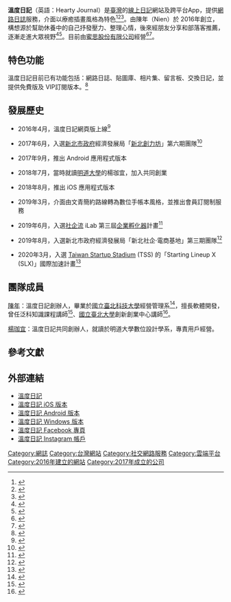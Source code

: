{{Multiple issues|
{{COI|time=2021-04-05T23:15:41+00:00}}
{{Autobiography|time=2022-02-14T08:08:22+00:00}}
}}
{{Infobox website
| name = 溫度日記
| native_name = Hearty Journal
| native_name_lang = en
| logo = Hearty_journal_logo.png
| logo_size = 250px
| url = {{url|https://hearty.me}}
| type = 網路社群服務
| language = [[正體中文|正體中文]]、[[簡體中文|簡體中文]]
| author = [[陳年|陳年]]（創辦人）<br />[[楊珈宜|楊珈宜]]（共同創辦人）
| owner = [[蜜思股份有限公司|蜜思股份有限公司]]
| headquarters = {{ROC-TW}}<br>[[臺北市|臺北市]][[大安區_(臺北市)|大安區]]和平東路二段265巷3號
| launch_date = {{start date and age|2016|04|29}}
| commercial = 是
| registration = 需要
| current_status = 營運中
| programming_language = [[PHP|PHP]]
| alexa = '''{{Flag|World}}：'''538,573<small>（2021年4月4日）</small><br/>'''{{flag|Taiwan}}：'''9,808<small>（2021年4月4日）</small><ref>{{cite web|url=https://www.alexa.com/siteinfo/hearty.me|title=hearty.me Site Overview|accessdate=2021-04-04|4=|publisher=[[Alexa_Internet|Alexa Internet]]|archive-date=2019-07-30|archive-url=https://web.archive.org/web/20190730084955/https://www.alexa.com/siteinfo/hearty.me|dead-url=no}}</ref>
}}

'''溫度日記'''（英語：Hearty Journal）是[[臺灣|臺灣]]的[[線上日記|線上日記]]網站及跨平台App，提供[[網路日誌|網路日誌]]服務，介面以療癒插畫風格為特色<ref name="數位時代 2020-05-08">{{cite news |last=Patty |first=Ni |url=https://meet.bnext.com.tw/blog/view/21592 |title=5個線上服務，讓你抗疫在家也能心理健康 |language=中文 |work=創業小聚 |location=台北 |publisher=數位時代 |date=2020-05-08 |accessdate=2021-04-05 |archive-date=2021-05-11 |archive-url=https://web.archive.org/web/20210511184907/https://meet.bnext.com.tw/blog/view/21592 |dead-url=no }}</ref><ref name="蘋果日報 2019-10-28">{{cite news |url=https://tw.appledaily.com/gadget/20191028/X7R633TD36OA5TCJMMZ7MM46FE/ |title=App寫手帳 版型超文青 |language=中文 |work=蘋果日報 |location=台北 |publisher=蘋果日報 |date=2019-10-28 |accessdate=2021-04-05 |archive-date=2021-07-09 |archive-url=https://web.archive.org/web/20210709011023/https://tw.appledaily.com/gadget/20191028/X7R633TD36OA5TCJMMZ7MM46FE/ |dead-url=no }}</ref><ref name="Yahoo! 新聞 2020-10-19">{{cite news |url=https://tw.news.yahoo.com/%E6%8E%A8%E8%96%A6%E5%8D%81%E5%A4%A7%E6%97%A5%E8%A8%98app%E4%BA%BA%E6%B0%A3%E6%8E%92%E8%A1%8C%E6%A6%9C-2020%E5%B9%B4%E6%9C%80%E6%96%B0%E7%89%88-025227061.html |title=推薦十大日記App人氣排行榜【2020年最新版】 |language=中文 |work=Yahoo! 新聞 |publisher=Yahoo! 新聞 |date=2020-10-19 |accessdate=2021-04-05 |archive-date=2020-10-22 |archive-url=https://web.archive.org/web/20201022132706/https://tw.news.yahoo.com/%E6%8E%A8%E8%96%A6%E5%8D%81%E5%A4%A7%E6%97%A5%E8%A8%98app%E4%BA%BA%E6%B0%A3%E6%8E%92%E8%A1%8C%E6%A6%9C-2020%E5%B9%B4%E6%9C%80%E6%96%B0%E7%89%88-025227061.html |dead-url=no }}</ref>。由陳年（Nien）於 2016年創立，構想源於幫助休養中的自己抒發壓力、整理心情，後來經朋友分享和部落客推薦，逐漸走進大眾視野<ref name="社企流 2021-01-04">{{cite news |last=李 |first=沂霖 |url=https://www.seinsights.asia/article/3290/3268/7611 |title=做焦慮世代的暖心陪伴——「溫度日記」讓你記錄最真實的自己，為身心靈充電 |language=中文 |work=社企流 |location=台北 |publisher=社企流 |date=2021-01-04 |accessdate=2021-04-05 |archive-date=2021-02-05 |archive-url=https://web.archive.org/web/20210205035113/https://www.seinsights.asia/article/3290/3268/7611 |dead-url=no }}</ref><ref name="免費資源網路社群 2016-06-13">{{cite news |last=Pseric |first=Lin |url=https://free.com.tw/hearty/ |title=溫度 Hearty：值得一試免費日記服務，輕鬆寫意慢活人生 |language=中文 |work=免費資源網路社群 |publisher=免費資源網路社群 |date=2016-06-13 |accessdate=2021-04-05 |archive-date=2021-03-08 |archive-url=https://web.archive.org/web/20210308150921/https://free.com.tw/hearty |dead-url=no }}</ref>。目前由[[蜜思股份有限公司|蜜思股份有限公司]]經營<ref name="社會創新平台">{{cite press release |url=https://si.taiwan.gov.tw/Home/Org?Fid=334 |title=社會創新平台：蜜思股份有限公司 |language=中文 |work=社會創新平台 |location=台北 |publisher=經濟部中小企業處 |accessdate=2021-04-05 }}</ref><ref name="DIGITIMES 新創平台">{{cite news |url=https://www.digitimes.com.tw/iot/startupteam_detail.asp?sid=S2019060004 |title=DIGITIMES 新創平台：蜜思股份有限公司 |language=中文 |work=新創平台 |location=台北 |publisher=DIGITIMES |accessdate=2021-04-05 |archive-date=2019-11-09 |archive-url=https://web.archive.org/web/20191109141540/https://www.digitimes.com.tw/iot/startupteam_detail.asp?sid=S2019060004 |dead-url=no }}</ref>。


== 特色功能 ==
溫度日記目前已有功能包括：網路日誌、貼圖庫、相片集、留言板、交換日記，並提供免費版及 VIP訂閱版本。<ref name="T客邦 2020-04-20">{{cite news |url=https://t17.techbang.com/topics/56438-cross-platform-warm-diary-app-keeping-a-mood-story-and-life-track-with-temperature-diary |title=跨平台的暖系日記App：用《溫度日記》記錄心情故事、生活軌跡 |language=中文 |work=T客邦 |location=台北 |publisher=T客邦 |date=2020-04-20 |accessdate=2021-04-05 |archive-date=2021-05-08 |archive-url=https://web.archive.org/web/20210508195406/https://t17.techbang.com/topics/56438-cross-platform-warm-diary-app-keeping-a-mood-story-and-life-track-with-temperature-diary |dead-url=no }}</ref>


== 發展歷史 ==
* 2016年4月，溫度日記網頁版上線<ref name="電獺少女 2016-06-27">{{cite news |last=Ivy |url=https://agirls.aotter.net/post/50250 |title=文青手寫風日記服務 『溫度 Hearty』幫你保存每天的秘密心事 |language=中文 |work=電獺少女 |publisher=電獺少女 |date=2016-06-27 |accessdate=2021-04-05 |archive-date=2021-03-08 |archive-url=https://web.archive.org/web/20210308132638/https://agirls.aotter.net/post/50250 |dead-url=no }}</ref>

* 2017年6月，入選[[新北市政府|新北市政府]]經濟發展局「[[新北創力坊|新北創力坊]]」第六期團隊<ref name="新北創力坊">{{cite press release |url=https://www.economic.ntpc.gov.tw/Custom/%E7%AC%AC%E5%85%AD%E6%9C%9F(%E5%9C%98%E9%9A%8A) |title=新北社企‧電商基地 |language=中文 |work=新北創力坊第六期團隊 |location=新北 |publisher=新北市政府經濟發展局 |accessdate=2021-04-05 }}</ref>

* 2017年9月，推出 Android 應用程式版本

* 2018年7月，當時就讀[[明道大學|明道大學]]的楊珈宜，加入共同創業

* 2018年8月，推出 iOS 應用程式版本

* 2019年3月，介面由文青簡約路線轉為數位手帳本風格，並推出會員訂閱制服務

* 2019年6月，入選[[社企流|社企流]] iLab 第三屆[[企業孵化器|企業孵化器]]計畫<ref name="社企流 iLab">{{cite press release |url=https://ilab.seinsights.asia/ilaber/ |title=社企流 iLab |language=中文 |work=孵化器計畫 |location=台北 |publisher=社企流 |accessdate=2021-04-05 |archive-date=2021-01-16 |archive-url=https://web.archive.org/web/20210116124328/https://ilab.seinsights.asia/ilaber/ |dead-url=no }}</ref>

* 2019年8月，入選新北市政府經濟發展局「新北社企‧電商基地」第三期團隊<ref name="新北社企‧電商基地">{{cite press release |url=https://www.economic.ntpc.gov.tw/Custom/%E7%AC%AC%E4%B8%89%E6%9C%9F |title=新北社企‧電商基地 |language=中文 |work=團隊資訊 |location=新北 |publisher=新北市政府經濟發展局 |accessdate=2021-04-05 |archive-date=2020-11-01 |archive-url=https://web.archive.org/web/20201101012925/https://www.economic.ntpc.gov.tw/Custom/%E7%AC%AC%E4%B8%89%E6%9C%9F |dead-url=no }}</ref>

* 2020年3月，入選 [[Taiwan_Startup_Stadium|Taiwan Startup Stadium]] (TSS) 的「Starting Lineup X (SLX)」國際加速計畫<ref name="TSS">{{cite web |url=https://www.startupstadium.tw/startups |title=Startups, Taiwan Startup Stadium |language=en |work=SLX |location=台北 |publisher=Taiwan Startup Stadium (TSS) |accessdate=2021-04-05 |archive-date=2021-04-13 |archive-url=https://web.archive.org/web/20210413225402/https://www.startupstadium.tw/startups |dead-url=no }}</ref>


== 團隊成員 ==
[[陳年|陳年]]：溫度日記創辦人，畢業於[[國立臺北科技大學|國立臺北科技大學]]經營管理系<ref name="華視新聞 2021-03-26">{{cite news |last=黃 |first=沁怡 |last2=張 |first2=希夷 |url=https://news.cts.com.tw/vita/campus/202103/202103262036243.html |title=溫度日記 書寫屬於你的秘密花園 |language=中文 |work=華視新聞 |location=台北 |publisher=華視新聞 |date=2021-03-26 |accessdate=2021-04-05 |archive-date=2021-03-28 |archive-url=https://web.archive.org/web/20210328160735/https://news.cts.com.tw/vita/campus/202103/202103262036243.html |dead-url=no }}</ref>，擅長軟體開發，曾任泛科知識課程講師<ref>{{cite web |url=https://events.panmedia.asia/events/e1911061622407705 |title=[胖地講座] 溫度日記 App ─ 在人們生命中的需要，看見自己能做的事 |work=泛科活動 |4= |location=台南 |publisher=泛科知識 |date=2020-11-26 |access-date=2021-04-05 |archive-date=2021-01-25 |archive-url=https://web.archive.org/web/20210125110128/https://events.panmedia.asia/events/e1911061622407705 |dead-url=no }}</ref>、[[國立臺北大學|國立臺北大學]]創新創業中心講師<ref name="國立臺北大學 2021-03-19">{{cite web |url=https://www.facebook.com/NTPUCIE/posts/2935680480050352 |title=3/16 尋回網路世代的真誠聲音 |language=中文 |work=創新創業中心 |location=新北 |publisher=國立臺北大學 |date=2021-03-19 }}</ref>。

[[楊珈宜|楊珈宜]]：溫度日記共同創辦人，就讀於明道大學數位設計學系，專責用戶經營。


== 參考文獻 ==
{{reflist}}


== 外部連結 ==
* [https://hearty.me 溫度日記] {{Wayback|url=https://hearty.me/ |date=20210421103203 }}
* [https://apps.apple.com/app/id1423459636?pt=119194312&at=1010lPJU&mt=8 溫度日記 iOS 版本]
* [https://play.google.com/store/apps/details?id=com.hearty.me 溫度日記 Android 版本] {{Wayback|url=https://play.google.com/store/apps/details?id=com.hearty.me |date=20210130110955 }}
* [https://www.microsoft.com/zh-tw/p/%e6%ba%ab%e5%ba%a6%e6%97%a5%e8%a8%98-hearty-journal/9nfjj03ts908 溫度日記 Windows 版本] {{Wayback|url=https://www.microsoft.com/zh-tw/p/%e6%ba%ab%e5%ba%a6%e6%97%a5%e8%a8%98-hearty-journal/9nfjj03ts908 |date=20210711145950 }}
* [https://www.facebook.com/115513719073571 溫度日記 Facebook 專頁]
* [https://www.instagram.com/hearty.me 溫度日記 Instagram 帳戶]


{{Online social networking}}
[[Category:網誌|Category:網誌]]
[[Category:台灣網站|Category:台灣網站]]
[[Category:社交網路服務|Category:社交網路服務]]
[[Category:雲端平台|Category:雲端平台]]
[[Category:2016年建立的網站|Category:2016年建立的網站]]
[[Category:2017年成立的公司|Category:2017年成立的公司]]